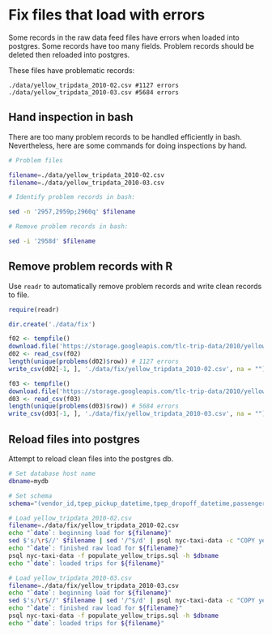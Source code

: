 # Fix files that load with errors

Some records in the raw data feed files have errors when loaded into postgres. Some records have too many fields. Problem records should be deleted then reloaded into postgres.

These files have problematic records:

    ./data/yellow_tripdata_2010-02.csv #1127 errors
    ./data/yellow_tripdata_2010-03.csv #5684 errors

## Hand inspection in bash

There are too many problem records to be handled efficiently in bash. Nevertheless, here are some commands for doing inspections by hand.

```bash
# Problem files

filename=./data/yellow_tripdata_2010-02.csv
filename=./data/yellow_tripdata_2010-03.csv

# Identify problem records in bash:

sed -n '2957,2959p;2960q' $filename

# Remove problem records in bash:

sed -i '2958d' $filename
```


## Remove problem records with R

Use `readr` to automatically remove problem records and write clean records to file.

```r
require(readr)

dir.create('./data/fix')

f02 <- tempfile()
download.file('https://storage.googleapis.com/tlc-trip-data/2010/yellow_tripdata_2010-02.csv', f02)
d02 <- read_csv(f02)
length(unique(problems(d02)$row)) # 1127 errors
write_csv(d02[-1, ], './data/fix/yellow_tripdata_2010-02.csv', na = "")

f03 <- tempfile()
download.file('https://storage.googleapis.com/tlc-trip-data/2010/yellow_tripdata_2010-03.csv', f03)
d03 <- read_csv(f03)
length(unique(problems(d03)$row)) # 5684 errors
write_csv(d03[-1, ], './data/fix/yellow_tripdata_2010-03.csv', na = "")
```


## Reload files into postgres

Attempt to reload clean files into the postgres db.

```bash
# Set database host name
dbname=mydb

# Set schema
schema="(vendor_id,tpep_pickup_datetime,tpep_dropoff_datetime,passenger_count,trip_distance,pickup_longitude,pickup_latitude,rate_code_id,store_and_fwd_flag,dropoff_longitude,dropoff_latitude,payment_type,fare_amount,extra,mta_tax,tip_amount,tolls_amount,total_amount)"

# Load yellow_tripdata_2010-02.csv
filename=./data/fix/yellow_tripdata_2010-02.csv
echo "`date`: beginning load for ${filename}"
sed $'s/\r$//' $filename | sed '/^$/d' | psql nyc-taxi-data -c "COPY yellow_tripdata_staging ${schema} FROM stdin CSV HEADER;" -h $dbname
echo "`date`: finished raw load for ${filename}"
psql nyc-taxi-data -f populate_yellow_trips.sql -h $dbname
echo "`date`: loaded trips for ${filename}"

# Load yellow_tripdata_2010-03.csv
filename=./data/fix/yellow_tripdata_2010-03.csv
echo "`date`: beginning load for ${filename}"
sed $'s/\r$//' $filename | sed '/^$/d' | psql nyc-taxi-data -c "COPY yellow_tripdata_staging ${schema} FROM stdin CSV HEADER;" -h $dbname
echo "`date`: finished raw load for ${filename}"
psql nyc-taxi-data -f populate_yellow_trips.sql -h $dbname
echo "`date`: loaded trips for ${filename}"
```
